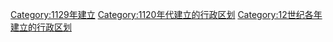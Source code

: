 {{Cat topic in year| topic=建立的行政区划|year=1129}}
[[Category:1129年建立|Category:1129年建立]]
[[Category:1120年代建立的行政区划|Category:1120年代建立的行政区划]]
[[Category:12世纪各年建立的行政区划|Category:12世纪各年建立的行政区划]]